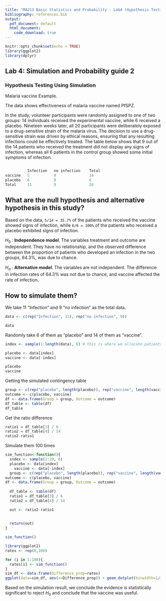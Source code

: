 ```yaml
---
title: "MA213 Basic Statistics and Probability - Lab4 (Hypothesis Testing Using Simulation)"
bibliography: references.bib
output:
  pdf_document: default
  html_document:
    code_download: true 
---
```


```r
knitr::opts_chunk$set(echo = TRUE)
library(ggplot2)
library(dplyr)
```

## Lab 4: Simulation and Probability guide 2

### Hypothesis Testing Using Simulation

Malaria vaccine Example.

The data shows effectiveness of malaria vaccine named PfSPZ.

In the study, volunteer participants were randomly assigned to one of two groups: 14 individuals received the experimental vaccine, while 6 received a placebo. Nineteen weeks later, all 20 participants were deliberately exposed to a drug-sensitive strain of the malaria virus. The decision to use a drug-sensitive strain was driven by ethical reasons, ensuring that any resulting infections could be effectively treated. The table below shows that 9 out of the 14 patients who received the treatment did not display any signs of infection, whereas all 6 patients in the control group showed some initial symptoms of infection.

``` r

          Infection   no infection    Total
vaccine   5           9               14
placebo   6           0               6
Total     11          9               20
```

## What are the null hypothesis and alternative hypothesis in this study?

Based on the data, `5/14 = 35.7%` of the patients who received the vaccine showed signs of infection, while `6/6 = 100%` of the patients who received a placebo exhibited signs of infection.

$H_0$ : **Independence model**. The variables treatment and outcome are independent. They have no relationship, and the observed diﬀerence between the proportion of patients who developed an infection in the two groups, 64.3%, was due to chance.

$H_a$ : **Alternative model**. The variables are not independent. The diﬀerence in infection rates of 64.3% was not due to chance, and vaccine aﬀected the rate of infection.

## How to simulate them?

We take 11 "Infection" and 9 "no infection" as the total data.

```r
data <- c(rep("Infection", 11), rep("no infection", 9))

data
```

Randomly take 6 of them as "placebo" and 14 of them as "vaccine".

```r
index <- sample(1:length(data), 6) # this is where we allocate patients regardless of cause of deaths (that means it is under the null hypothesis model)

placebo <- data[index]
vaccine <- data[-index]

placebo
vaccine
```

Getting the simulated contingency table

```r
group <- c(rep("placebo", length(placebo)), rep("vaccine", length(vaccine)))
outcome <- c(placebo, vaccine)
df <- data.frame(Group = group, Outcome = outcome)
df_table <- table(df)
df_table
```

Get the ratio difference

```r
ratio1 = df_table[3] / 6
ratio2 = df_table[4] / 14
ratio2-ratio1
```

Simulate them 100 times

```r
sim_function<-function(){
  index <- sample(1:20, 6)
  placebo <- data[index]
    vaccine <- data[-index]
  group <- c(rep("placebo", length(placebo)), rep("vaccine", length(vaccine)))
outcome <- c(placebo, vaccine)
df <- data.frame(Group = group, Outcome = outcome)
  
  df_table <- table(df)
  ratio1 = df_table[3] / 6
  ratio2 = df_table[4] / 14

  out <- ratio2-ratio1
  
  
  return(out)
}

sim_function()
```

```r
library(ggplot2)
rates <- rep(0,100)

for (i in 1:100){
  rates[i] <- sim_function()
}
sim_df <- data.frame(Difference_prop=rates)
ggplot(data=sim_df, aes(x=Difference_prop)) + geom_dotplot(binwidth=1/100)


```

Based on the simulation result, we conclude the evidence is statistically significant to reject $H_0$ and conclude that the vaccine was useful.
